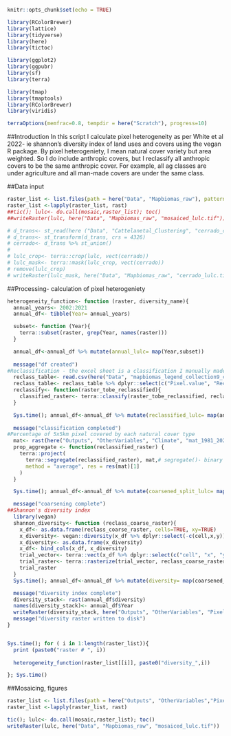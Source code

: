 ```r
knitr::opts_chunk$set(echo = TRUE)
```

```r
library(RColorBrewer)
library(lattice)
library(tidyverse)
library(here)
library(tictoc)

library(ggplot2)
library(ggpubr)
library(sf)
library(terra)

library(tmap)
library(tmaptools)
library(RColorBrewer)
library(viridis)

terraOptions(memfrac=0.8, tempdir = here("Scratch"), progress=10)
```

##Introduction
In this script I calculate pixel heterogeneity as per White et al 2022- ie shannon's diversity index of land uses and covers using the vegan R package. 
By pixel heterogeniety, I mean natural cover variety but area weighted. So I do include anthropic covers, but I reclassify all anthropic covers to be the same anthropic cover. For example, all ag classes are under agriculture and all man-made covers are under the same class. 

##Data input
```r
raster_list <- list.files(path = here("Data", "Mapbiomas_raw"), pattern='.tif$', all.files=TRUE, full.names=TRUE)
raster_list <-lapply(raster_list, rast)
##tic(); lulc<- do.call(mosaic,raster_list); toc() 
##writeRaster(lulc, here("Data", "Mapbiomas_raw", "mosaiced_lulc.tif"))

# d_trans<- st_read(here ("Data", "Cattelanetal_Clustering", "cerrado_climate_zones.shp"))
# d_trans<- st_transform(d_trans, crs = 4326)
# cerrado<- d_trans %>% st_union()
# 
# lulc_crop<- terra::crop(lulc, vect(cerrado))
# lulc_mask<- terra::mask(lulc_crop, vect(cerrado))
# remove(lulc_crop)
# writeRaster(lulc_mask, here("Data", "Mapbiomas_raw", "cerrado_lulc.tif"))

```

##Processing- calculation of pixel heterogeniety
```r
heterogeneity_function<- function (raster, diversity_name){  
  annual_years<- 2002:2021
  annual_df<- tibble(Year= annual_years) 

  subset<- function (Year){
    terra::subset(raster, grep(Year, names(raster)))
  }

  annual_df<-annual_df %>% mutate(annual_lulc= map(Year,subset))
  
  message("df created")
#Reclassification - the excel sheet is a classification I manually made using Mapbiomas 9 classificaiton
  reclass_table<- read.csv(here("Data", "mapbiomas_legend_collection9_classification.csv"))
  reclass_table<- reclass_table %>% dplyr::select(c("Pixel.value", "Reclass"))
  reclassify<- function(raster_tobe_reclassified){
    classified_raster<- terra::classify(raster_tobe_reclassified, reclass_table, others=NA)
  }

  Sys.time(); annual_df<-annual_df %>% mutate(reclassified_lulc= map(annual_lulc, reclassify)); Sys.time() #6min
  
  message("classification completed")
#Percentage of 5x5km pixel covered by each natural cover type
  mat<- rast(here("Outputs", "OtherVariables", "Climate", "mat_1981_2021.tif"))
  prop_aggregate <- function(reclassified_raster) {
    terra::project(
      terra::segregate(reclassified_raster), mat,# segregate()- binary (0/1) of classes 0,3,4,12
      method = "average", res = res(mat)[1]
    )
  }

  Sys.time(); annual_df<-annual_df %>% mutate(coarsened_split_lulc= map(reclassified_lulc, prop_aggregate)); Sys.time()

  message("coarsening complete")
##Shannon's diversity index
  library(vegan)
  shannon_diversity<- function (reclass_coarse_raster){
    x_df<- as.data.frame(reclass_coarse_raster, cells=TRUE, xy=TRUE)
    x_diversity<- vegan::diversity(x_df %>% dplyr::select(-c(cell,x,y)), index="shannon")
    x_diversity<- as.data.frame(x_diversity)
    x_df<- bind_cols(x_df, x_diversity)
    trial_vector<- terra::vect(x_df %>% dplyr::select(c("cell", "x", "y", "x_diversity")), geom=c("x", "y"), crs="epsg:4326")
    trial_raster<- terra::rasterize(trial_vector, reclass_coarse_raster, "x_diversity", fun="max")
    trial_raster
  }
  Sys.time(); annual_df<-annual_df %>% mutate(diversity= map(coarsened_split_lulc, shannon_diversity)); Sys.time()

  message("diversity index complete")
  diversity_stack<- rast(annual_df$diversity)
  names(diversity_stack)<- annual_df$Year
  writeRaster(diversity_stack, here("Outputs", "OtherVariables", "PixelHeterogeniety", paste0(diversity_name, ".tif")))
  message("diversity raster written to disk")
}


Sys.time(); for ( i in 1:length(raster_list)){
  print (paste0("raster # ", i))
  
  heterogeneity_function(raster_list[[i]], paste0("diversity_",i))

}; Sys.time()

```

##Mosaicing, figures 
```r
raster_list <- list.files(path = here("Outputs", "OtherVariables","PixelHeterogeniety"), pattern='.tif$', all.files=TRUE, full.names=TRUE)
raster_list <-lapply(raster_list, rast)

tic(); lulc<- do.call(mosaic,raster_list); toc() 
writeRaster(lulc, here("Data", "Mapbiomas_raw", "mosaiced_lulc.tif"))


```


